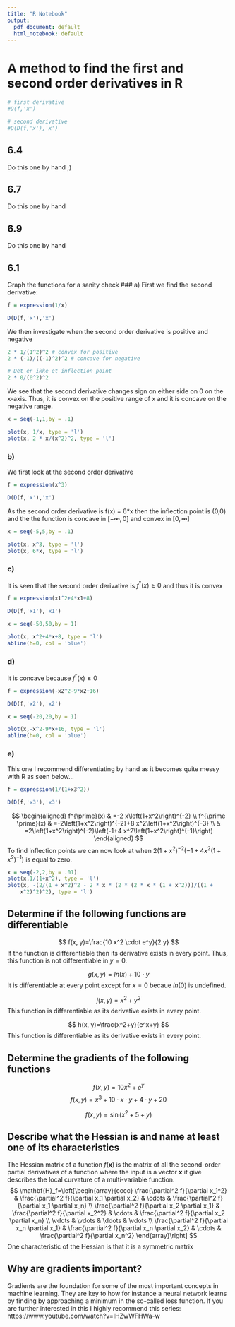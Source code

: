```yaml
---
title: "R Notebook"
output:
  pdf_document: default
  html_notebook: default
---
```

# A method to find the first and second order derivatives in R
```r
# first derivative
#D(f,'x')

# second derivative
#D(D(f,'x'),'x')
```
## 6.4
Do this one by hand ;)

## 6.7
Do this one by hand 

## 6.9
Do this one by hand

## 6.1
Graph the functions for a sanity check
### a)
First we find the second derivative:
```r
f = expression(1/x)

D(D(f,'x'),'x')
```
We then investigate when the second order derivative is positive and negative
```r
2 * 1/(1^2)^2 # convex for positive 
2 * (-1)/((-1)^2)^2 # concave for negative

# Det er ikke et inflection point
2 * 0/(0^2)^2
```
We see that the second derivative changes sign on either side on 0 on the x-axis. Thus, it is convex on the positive range of x and it is concave on the negative range.
```r
x = seq(-1,1,by = .1)

plot(x, 1/x, type = 'l')
plot(x, 2 * x/(x^2)^2, type = 'l')
```
### b) 
We first look at the second order derivative
```r
f = expression(x^3)

D(D(f,'x'),'x')
```

As the second order derivative is f(x) = 6*x then the inflection point is (0,0) and the the function is concave in $[-\infty,0]$ and convex in $[0, \infty]$

```r
x = seq(-5,5,by = .1)

plot(x, x^3, type = 'l')
plot(x, 6*x, type = 'l')
```
### c)
It is seen that the second order derivative is $f^{\prime \prime}(x) \geq 0$ and thus it is convex
```r
f = expression(x1^2+4*x1+8)

D(D(f,'x1'),'x1')
```
```r
x = seq(-50,50,by = 1)

plot(x, x^2+4*x+8, type = 'l')
abline(h=0, col = 'blue')
```


### d) 
It is concave because $f^{\prime \prime}(x) \leq 0$ 
```r
f = expression(-x2^2-9*x2+16)

D(D(f,'x2'),'x2')
```
```r
x = seq(-20,20,by = 1)

plot(x,-x^2-9*x+16, type = 'l')
abline(h=0, col = 'blue')
```

### e) 
This one I recommend differentiating by hand as it becomes quite messy with R as seen below...
```r
f = expression(1/(1+x3^2))

D(D(f,'x3'),'x3')
```
$$
\begin{aligned}
f^{\prime}(x) & =-2 x\left(1+x^2\right)^{-2} \\
f^{\prime \prime}(x) & =-2\left(1+x^2\right)^{-2}+8 x^2\left(1+x^2\right)^{-3} \\
& =2\left(1+x^2\right)^{-2}\left(-1+4 x^2\left(1+x^2\right)^{-1}\right)
\end{aligned}
$$
To find inflection points we can now look at when $2\left(1+x^2\right)^{-2}\left(-1+4 x^2\left(1+x^2\right)^{-1}\right)$ is equal to zero. 

```r
x = seq(-2,2,by = .01)
plot(x,1/(1+x^2), type = 'l')
plot(x, -(2/(1 + x^2)^2 - 2 * x * (2 * (2 * x * (1 + x^2)))/((1 + 
    x^2)^2)^2), type = 'l')
```

## Determine if the following functions are differentiable
$$
f(x, y)=\frac{10 x^2 \cdot e^y}{2 y}
$$
If the function is differentiable then its derivative exists in every point. Thus, this function is not differentiable in $y = 0$.

$$
g(x,y) = ln(x) + 10 \cdot y
$$
It is differentiable at every point except for $x = 0$ becaue $ln(0)$ is undefined.

$$
j(x, y)=x^2+y^2
$$
This function is differentiable as its derivative exists in every point.

$$
h(x, y)=\frac{x^2+y}{e^x+y}
$$
This function is differentiable as its derivative exists in every point.

## Determine the gradients of the following functions
$$
f(x, y)=10 x^2+e^y
$$
$$
f(x,y) = x^3+10 \cdot x \cdot y + 4 \cdot y + 20 
$$

$$
f(x, y)=\sin \left(x^2+5+y\right)
$$

## Describe what the Hessian is and name at least one of its characteristics
The Hessian matrix of a function $f(\mathbf{x})$ is the matrix of all the second-order partial derivatives of a function where the input is a vector $\mathbf{x}$ it give describes the local curvature of a multi-variable function.
$$
\mathbf{H}_f=\left[\begin{array}{cccc}
\frac{\partial^2 f}{\partial x_1^2} & \frac{\partial^2 f}{\partial x_1 \partial x_2} & \cdots & \frac{\partial^2 f}{\partial x_1 \partial x_n} \\
\frac{\partial^2 f}{\partial x_2 \partial x_1} & \frac{\partial^2 f}{\partial x_2^2} & \cdots & \frac{\partial^2 f}{\partial x_2 \partial x_n} \\
\vdots & \vdots & \ddots & \vdots \\
\frac{\partial^2 f}{\partial x_n \partial x_1} & \frac{\partial^2 f}{\partial x_n \partial x_2} & \cdots & \frac{\partial^2 f}{\partial x_n^2}
\end{array}\right]
$$
One characteristic of the Hessian is that it is a symmetric matrix

## Why are gradients important?
Gradients are the foundation for some of the most important concepts in machine learning.
They are key to how for instance a neural network learns by finding by approaching a minimum in the so-called loss function.
If you are further interested in this I highly recommend this series: https://www.youtube.com/watch?v=IHZwWFHWa-w





